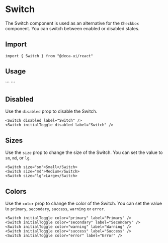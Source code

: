 

# Switch
The Switch component is used as an alternative for the `Checkbox` component. You can switch between enabled or disabled states.

## Import
```
import { Switch } from "@deca-ui/react"
```

## Usage
<ComponentWrapper>
  <Switch initialToggle label="Switch" />
</ComponentWrapper>
```
<Switch initialToggle label="Switch" />
```

## Disabled
Use the `disabled` prop to disable the Switch.
<ComponentWrapper>
  <Switch disabled label="Switch" />
  <Switch initialToggle disabled label="Switch" />
</ComponentWrapper>
```
<Switch disabled label="Switch" />
<Switch initialToggle disabled label="Switch" />
```

## Sizes
Use the `size` prop to change the size of the Switch. You can set the value to `sm`, `md`, or `lg`.
<ComponentWrapper>
  <Switch size="sm" initialToggle label="Small" />
  <Switch size="md" initialToggle label="Medium" />
  <Switch size="lg" initialToggle label="Large" />
</ComponentWrapper>

```
<Switch size="sm">Small</Switch>
<Switch size="md">Medium</Switch>
<Switch size="lg">Large</Switch>
```

## Colors
Use the `color` prop to change the color of the Switch. You can set the value to `primary`, `secondary`, `success`, `warning` or `error`.
<ComponentWrapper>
  <Switch initialToggle color="primary" label="Primary" />
  <Switch initialToggle color="secondary" label="Secondary" />
  <Switch initialToggle color="success" label="Success" />
  <Switch initialToggle color="warning" label="Warning" />
  <Switch initialToggle color="error" label="Error" />
</ComponentWrapper>

```
<Switch initialToggle color="primary" label="Primary" />
<Switch initialToggle color="secondary" label="Secondary" />
<Switch initialToggle color="warning" label="Warning" />
<Switch initialToggle color="success" label="Success" />
<Switch initialToggle color="error" label="Error" />
```

